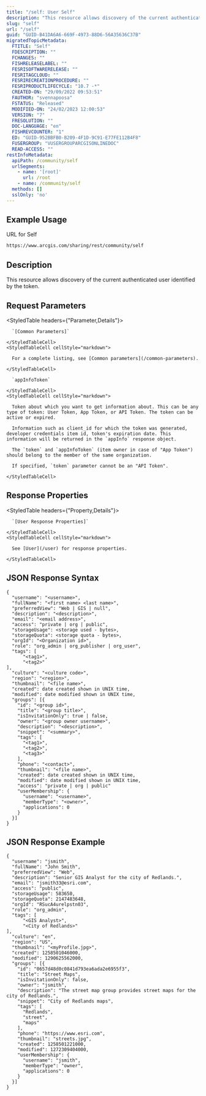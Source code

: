 ```yaml
---
title: "/self: User Self"
description: "This resource allows discovery of the current authenticated user identified by the token."
slug: "self"
url: "/self"
guid: "GUID-B41DA6A6-669F-4973-88D6-56A35636C37B"
migratedTopicMetadata:
  FTITLE: "Self"
  FDESCRIPTION: ""
  FCHANGES: ""
  FISHRELEASELABEL: ""
  FESRISOFTWARERELEASE: ""
  FESRITAGCLOUD: ""
  FESRIRECREATIONPROCEDURE: ""
  FESRIPRODUCTLIFECYCLE: "10.7 -*"
  CREATED-ON: "29/09/2022 09:53:51"
  FAUTHOR: "svennapoosa"
  FSTATUS: "Released"
  MODIFIED-ON: "24/02/2023 12:00:53"
  VERSION: "7"
  FRESOLUTION: ""
  DOC-LANGUAGE: "en"
  FISHREVCOUNTER: "1"
  ED: "GUID-952BBFB0-B209-4F1D-9C91-E77FE112B4F8"
  FUSERGROUP: "VUSERGROUPARCGISONLINEDOC"
  READ-ACCESS: ""
restInfoMetadata:
  apiPath: /community/self
  urlSegments:
    - name: '[root]'
      url: /root
    - name: /community/self
  methods: []
  sslOnly: 'no'
---
```


## Example Usage

URL for Self

```markdown
https://www.arcgis.com/sharing/rest/community/self
```

## Description

This resource allows discovery of the current authenticated user identified by the token. 

## Request Parameters 

<StyledTable headers={"Parameter,Details"}>
  <StyledTableRow>
    <StyledTableCell cellStyle="markdown">

      `[Common Parameters]` 

    </StyledTableCell>
    <StyledTableCell cellStyle="markdown">

      For a complete listing, see [Common parameters](/common-parameters).

    </StyledTableCell>
  </StyledTableRow>
  <StyledTableRow>
    <StyledTableCell cellStyle="markdown">

      `appInfoToken` 

    </StyledTableCell>
    <StyledTableCell cellStyle="markdown">

      Token about which you want to get information about. This can be any type of token: User Token, App Token, or API Token. The token can be active or expired.

      Information such as client_id for which the token was generated, developer credentials item id, token's expiration date. This information will be returned in the `appInfo` response object.

      The `token` and `appInfoToken` (item owner in case of "App Token") should belong to the member of the same organization. 
      
      If specified, `token` parameter cannot be an "API Token".

    </StyledTableCell>
  </StyledTableRow>
</StyledTable>

## Response Properties

<StyledTable headers={"Property,Details"}>
  <StyledTableRow>
    <StyledTableCell cellStyle="markdown">

      `[User Response Properties]` 

    </StyledTableCell>
    <StyledTableCell cellStyle="markdown">

      See [User](/user) for response properties.

    </StyledTableCell>
  </StyledTableRow>
</StyledTable>

## JSON Response Syntax

```other
{
  "username": "<username>",
  "fullName": "<first name> <last name>",
  "preferredView": "Web | GIS | null",
  "description": "<description>",
  "email": "<email address>",
  "access": "private | org | public",
  "storageUsage": <storage used - bytes>,    
  "storageQuota": <storage quota - bytes>,
  "orgId": "<Organization id>",    
  "role": "org_admin | org_publisher | org_user",    
  "tags": [
      "<tag1>",      
      "<tag2>"    
],
  "culture": "<culture code>",    
  "region": "<region>",   
  "thumbnail": "<file name>",  
  "created": date created shown in UNIX time,
  "modified": date modified shown in UNIX time,  
  "groups": [{
    "id": "<group id>",
    "title": "<group title>",
    "isInvitationOnly": true | false,
    "owner": "<group owner username>",
    "description": "<description>",
    "snippet": "<summary>",
    "tags": [
      "<tag1>",
      "<tag2>",
      "<tag3>"
    ],
    "phone": "<contact>",
    "thumbnail": "<file name>",
    "created": date created shown in UNIX time,
    "modified": date modified shown in UNIX time,  
    "access": "private | org | public" 
    "userMembership": {
      "username": "<username>",
      "memberType": "<owner>",
      "applications": 0
    }
  }]
}
```

## JSON Response Example

```other
{
  "username": "jsmith",
  "fullName": "John Smith",
  "preferredView": "Web",
  "description": "Senior GIS Analyst for the city of Redlands.",
  "email": "jsmith33@esri.com",
  "access": "public",
  "storageUsage": 583650,    
  "storageQuota": 2147483648, 
  "orgId": "RSucA4urelpstn03",    
  "role": "org_admin", 
  "tags": [
      "<GIS Analyst>",      
      "<City of Redlands>"    
],  
  "culture": "en",    
  "region": "US",  
  "thumbnail": "<myProfile.jpg>",  
  "created": 1258501046000,
  "modified": 1290625562000,  
  "groups": [{
    "id": "0657d48d0c0841d793ea6ada2e6955f3",
    "title": "Street Maps",
    "isInvitationOnly": false,
    "owner": "jsmith",
    "description": "The street map group provides street maps for the city of Redlands.",
    "snippet": "City of Redlands maps",
    "tags": [
      "Redlands",
      "street",
      "maps"
    ],
    "phone": "https://www.esri.com",
    "thumbnail": "streets.jpg",
    "created": 1258501221000,
    "modified": 1272309404000,  
    "userMembership": {
      "username": "jsmith",
      "memberType": "owner",
      "applications": 0
    }
  }]
}
```

 
